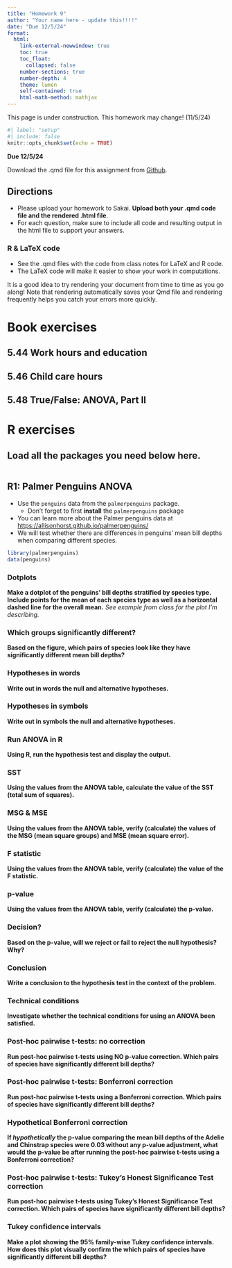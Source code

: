 ```yaml
---
title: "Homework 9"
author: "Your name here - update this!!!!"
date: "Due 12/5/24"
format: 
  html:
    link-external-newwindow: true
    toc: true
    toc_float:
      collapsed: false
    number-sections: true
    number-depth: 4
    theme: lumen
    self-contained: true
    html-math-method: mathjax
---
```


::: callout-important
This page is under construction. This homework may change! (11/5/24)
:::

```r
#| label: "setup"
#| include: false
knitr::opts_chunk$set(echo = TRUE)
```


**Due 12/5/24**

Download the .qmd file for this assignment from [Github](https://github.com/nwakim/F24_EPI_525/blob/main/homework/HW_09.qmd).


## Directions {.unnumbered}

* Please upload your homework to Sakai. __Upload both your .qmd code file and the rendered .html file__.
* For each question, make sure to include all code and resulting output in the html file to support your answers. 


### R & LaTeX code {.unnumbered}

* See the .qmd files with the code from class notes for LaTeX and R code.
* The LaTeX code will make it easier to show your work in computations.

:::{.callout-tip}
It is a good idea to try rendering your document from time to time as you go along!  Note that rendering automatically saves your Qmd file and rendering frequently helps you catch your errors more quickly.
:::


# Book exercises {.unnumbered}

## 5.44 Work hours and education {.unnumbered}


## 5.46 Child care hours {.unnumbered}


## 5.48 True/False: ANOVA, Part II {.unnumbered}

# R exercises 

## Load all the packages you need below here. 

```r

```


## R1: Palmer Penguins ANOVA


* Use the `penguins` data from the `palmerpenguins` package.
    * Don't forget to first __install__ the `palmerpenguins` package
* You can learn more about the Palmer penguins data at <https://allisonhorst.github.io/palmerpenguins/>
* We will test whether there are differences in penguins' mean bill depths when comparing different species.


```r
library(palmerpenguins)
data(penguins)
```


### Dotplots

__Make a dotplot of the penguins' bill depths stratified by species type. Include points for the mean of each species type as well as a horizontal dashed line for the overall mean.__ _See example from class for the plot I'm describing._




### Which groups significantly different?

__Based on the figure, which pairs of species look like they have significantly different mean bill depths?__ 




### Hypotheses in words

__Write out in words the null and alternative hypotheses.__  


### Hypotheses in symbols

__Write out in symbols the null and alternative hypotheses.__  



### Run ANOVA in R

__Using R, run the hypothesis test and display the output.__  


### SST

__Using the values from the ANOVA table, calculate the value of the SST (total sum of squares).__ 


### MSG & MSE

__Using the values from the ANOVA table, verify (calculate) the values of the MSG (mean square groups) and MSE (mean square error).__ 


### F statistic

__Using the values from the ANOVA table, verify (calculate) the value of the F statistic.__ 


### p-value

__Using the values from the ANOVA table, verify (calculate) the p-value.__ 




### Decision?

__Based on the p-value, will we reject or fail to reject the null hypothesis? Why?__




### Conclusion

__Write a conclusion to the hypothesis test in the context of the problem.__



### Technical conditions

__Investigate whether the technical conditions for using an ANOVA been satisfied. __




### Post-hoc pairwise t-tests: no correction

__Run post-hoc pairwise t-tests using NO p-value correction. Which pairs of species have significantly different bill depths?__




### Post-hoc pairwise t-tests: Bonferroni correction

__Run post-hoc pairwise t-tests using a Bonferroni correction. Which pairs of species have significantly different bill depths?__
                


### Hypothetical Bonferroni correction

__If _hypothetically_ the p-value comparing the mean bill depths of the Adelie and Chinstrap species were 0.03 without any p-value adjustment, what would the p-value be after running the post-hoc pairwise t-tests using a Bonferroni correction?__



                
### Post-hoc pairwise t-tests: Tukey's Honest Significance Test correction

__Run post-hoc pairwise t-tests using Tukey's Honest Significance Test correction. Which pairs of species have significantly different bill depths?__



### Tukey confidence intervals

__Make a plot showing the 95% family-wise Tukey confidence intervals. How does this plot visually confirm the which pairs of species have significantly different bill depths?__



